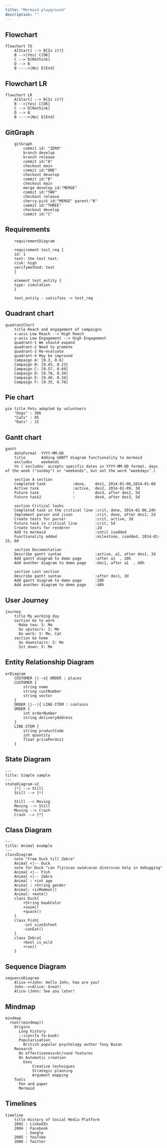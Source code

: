 ```yaml
---
title: "Mermaid playground"
description: ""
---
```


## Flowchart

```mermaid
flowchart TD
    A[Start] --> B{Is it?}
    B -->|Yes| C[OK]
    C --> D[Rethink]
    D --> B
    B ---->|No| E[End]
```

## Flowchart LR

```mermaid
flowchart LR
    A[Start] --> B{Is it?}
    B -->|Yes| C[OK]
    C --> D[Rethink]
    D --> B
    B ---->|No| E[End]
```

## GitGraph

```mermaid
    gitGraph
        commit id: "ZERO"
        branch develop
        branch release
        commit id:"A"
        checkout main
        commit id:"ONE"
        checkout develop
        commit id:"B"
        checkout main
        merge develop id:"MERGE"
        commit id:"TWO"
        checkout release
        cherry-pick id:"MERGE" parent:"B"
        commit id:"THREE"
        checkout develop
        commit id:"C"
```

## Requirements

```mermaid
    requirementDiagram

    requirement test_req {
    id: 1
    text: the test text.
    risk: high
    verifymethod: test
    }

    element test_entity {
    type: simulation
    }

    test_entity - satisfies -> test_req
```

## Quadrant chart

```mermaid
quadrantChart
    title Reach and engagement of campaigns
    x-axis Low Reach --> High Reach
    y-axis Low Engagement --> High Engagement
    quadrant-1 We should expand
    quadrant-2 Need to promote
    quadrant-3 Re-evaluate
    quadrant-4 May be improved
    Campaign A: [0.3, 0.6]
    Campaign B: [0.45, 0.23]
    Campaign C: [0.57, 0.69]
    Campaign D: [0.78, 0.34]
    Campaign E: [0.40, 0.34]
    Campaign F: [0.35, 0.78]
```

## Pie chart

```mermaid
pie title Pets adopted by volunteers
    "Dogs" : 386
    "Cats" : 85
    "Rats" : 15
```

## Gantt chart

```mermaid
gantt
    dateFormat  YYYY-MM-DD
    title       Adding GANTT diagram functionality to mermaid
    excludes    weekends
    %% (`excludes` accepts specific dates in YYYY-MM-DD format, days of the week ("sunday") or "weekends", but not the word "weekdays".)

    section A section
    Completed task            :done,    des1, 2014-01-06,2014-01-08
    Active task               :active,  des2, 2014-01-09, 3d
    Future task               :         des3, after des2, 5d
    Future task2              :         des4, after des3, 5d

    section Critical tasks
    Completed task in the critical line :crit, done, 2014-01-06,24h
    Implement parser and jison          :crit, done, after des1, 2d
    Create tests for parser             :crit, active, 3d
    Future task in critical line        :crit, 5d
    Create tests for renderer           :2d
    Add to mermaid                      :until isadded
    Functionality added                 :milestone, isadded, 2014-01-25, 0d

    section Documentation
    Describe gantt syntax               :active, a1, after des1, 3d
    Add gantt diagram to demo page      :after a1  , 20h
    Add another diagram to demo page    :doc1, after a1  , 48h

    section Last section
    Describe gantt syntax               :after doc1, 3d
    Add gantt diagram to demo page      :20h
    Add another diagram to demo page    :48h
```

## User Journey

```mermaid
journey
    title My working day
    section Go to work
      Make tea: 5: Me
      Go upstairs: 3: Me
      Do work: 1: Me, Cat
    section Go home
      Go downstairs: 5: Me
      Sit down: 5: Me
```

## Entity Relationship Diagram

```mermaid
erDiagram
    CUSTOMER ||--o{ ORDER : places
    CUSTOMER {
        string name
        string custNumber
        string sector
    }
    ORDER ||--|{ LINE-ITEM : contains
    ORDER {
        int orderNumber
        string deliveryAddress
    }
    LINE-ITEM {
        string productCode
        int quantity
        float pricePerUnit
    }
```

## State Diagram

```mermaid
---
title: Simple sample
---
stateDiagram-v2
    [*] --> Still
    Still --> [*]

    Still --> Moving
    Moving --> Still
    Moving --> Crash
    Crash --> [*]

```

## Class Diagram

```mermaid
---
title: Animal example
---
classDiagram
    note "From Duck till Zebra"
    Animal <|-- Duck
    note for Duck "can fly\ncan swim\ncan dive\ncan help in debugging"
    Animal <|-- Fish
    Animal <|-- Zebra
    Animal : +int age
    Animal : +String gender
    Animal: +isMammal()
    Animal: +mate()
    class Duck{
        +String beakColor
        +swim()
        +quack()
    }
    class Fish{
        -int sizeInFeet
        -canEat()
    }
    class Zebra{
        +bool is_wild
        +run()
    }
```

## Sequence Diagram

```mermaid
sequenceDiagram
    Alice->>John: Hello John, how are you?
    John-->>Alice: Great!
    Alice-)John: See you later!
```

## Mindmap

```mermaid
mindmap
  root((mindmap))
    Origins
      Long history
      ::icon(fa fa-book)
      Popularisation
        British popular psychology author Tony Buzan
    Research
      On effectiveness<br/>and features
      On Automatic creation
        Uses
            Creative techniques
            Strategic planning
            Argument mapping
    Tools
      Pen and paper
      Mermaid

```

## Timelines

```mermaid
timeline
    title History of Social Media Platform
    2002 : LinkedIn
    2004 : Facebook
         : Google
    2005 : YouTube
    2006 : Twitter
```
